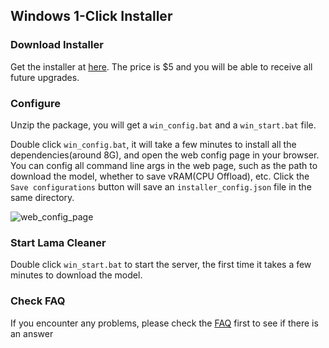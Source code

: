 
## Windows 1-Click Installer

<div className="steps-container">

### Download Installer

Get the installer at [here](https://panicbyte.lemonsqueezy.com/checkout/buy/add85395-546d-481e-a8c4-777a0da999bb).
The price is $5 and you will be able to receive all future upgrades.

### Configure

Unzip the package, you will get a `win_config.bat` and a `win_start.bat` file.

Double click `win_config.bat`, it will take a few minutes to install all the dependencies(around 8G), and open the web config page in your browser.
You can config all command line args in the web page, such as the path to download the model, whether to save vRAM(CPU Offload), etc.
Click the `Save configurations` button will save an `installer_config.json` file in the same directory.

![web_config_page](../../public/web_config_page.png)

### Start Lama Cleaner

Double click `win_start.bat` to start the server, the first time it takes a few minutes to download the model.

### Check FAQ

If you encounter any problems, please check the [FAQ](../frequently_asked_questions) first to see if there is an answer

</div>
